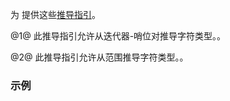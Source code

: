 {{title|{{tt|std::basic_string_view}} 的推导指引}}
{{cpp/string/basic_string_view/navbar}}
{{dcl begin}}
{{dcl header|string_view}}
{{dcl|num=1|since=c++20|
template&lt; class It, class End &gt;
basic_string_view( It, End ) -&gt; basic_string_view&lt;std::iter_value_t&lt;It&gt;&gt;;
}}
{{dcl|num=2|since=c++23|
template&lt; class R &gt;
basic_string_view( R&amp;&amp; ) -&gt; basic_string_view&lt;ranges::range_value_t&lt;R&gt;&gt;;
}}
{{dcl end}}

为 {{lc|std::basic_string_view}} 提供这些[[cpp/language/class template argument deduction|推导指引]]。

@1@ 此推导指引允许从迭代器-哨位对推导字符类型。{{cpp/enable_if| {{tt|It}} 满足 {{lconcept|contiguous_iterator}} 且 {{tt|End}} 满足 {{tt|It}} 的 {{lconcept|sized_sentinel_for}} }}。

@2@ 此推导指引允许从范围推导字符类型。{{cpp/enable_if| {{tt|R}} 满足 {{lconcept|contiguous_range}} }}。

===示例===
{{example
|code=
#include &lt;array&gt;
#include &lt;iostream&gt;
#include &lt;string_view&gt;

int main()
{
    std::array a1 {'n', 'u', 'c', 'l', 'e', 'o', 'n', 's', ':', '\n'};
    std::basic_string_view s1(a1.cbegin(), a1.cend()); // 推导： CharT -&gt; char
    static_assert(std::is_same_v&lt;decltype(s1)::value_type, char&gt;);
    std::cout &lt;&lt; s1;

    std::array a2 {L'p', L'r', L'o', L't', L'o', L'n', L's', L'\n'};
    std::basic_string_view s2(a2.cbegin(), a2.cend()); // 推导： CharT -&gt; wchar_t
    static_assert(std::is_same_v&lt;decltype(s2)::value_type, wchar_t&gt;);
    std::wcout &lt;&lt; s2;

    std::array&lt;long, 9&gt; a3 {'n', 'e', 'u', 't', 'r', 'o', 'n', 's', '\n'};
    std::basic_string_view s3(a3.cbegin(), a3.cend()); // 推导： CharT -&gt; long
    static_assert(std::is_same_v&lt;decltype(s3)::value_type, long&gt;);
    for (const auto e : s3)
        std::cout &lt;&lt; static_cast&lt;char&gt;(e);
}
|output=
nucleons:
protons
neutrons
}}

{{langlinks|en|es|ja|ru}}